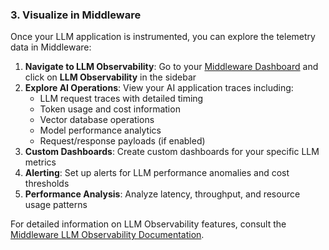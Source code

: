 ### 3. Visualize in Middleware

Once your LLM application is instrumented, you can explore the telemetry data in Middleware:

1. **Navigate to LLM Observability**: Go to your [Middleware Dashboard](https://app.middleware.io/) and click on **LLM Observability** in the sidebar
2. **Explore AI Operations**: View your AI application traces including:
   - LLM request traces with detailed timing
   - Token usage and cost information  
   - Vector database operations
   - Model performance analytics
   - Request/response payloads (if enabled)
3. **Custom Dashboards**: Create custom dashboards for your specific LLM metrics
4. **Alerting**: Set up alerts for LLM performance anomalies and cost thresholds
5. **Performance Analysis**: Analyze latency, throughput, and resource usage patterns

For detailed information on LLM Observability features, consult the [Middleware LLM Observability Documentation](https://docs.middleware.io/llm-observability/overview).
